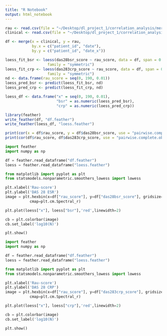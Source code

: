 ```yaml
---
title: "R Notebook"
output: html_notebook
---
```

 

```r
rau <- read.csv(file = "~/Desktop/dl_project_1/correlation_analysis/merged.csv")
clinical <- read.csv(file = "~/Desktop/dl_project_1/correlation_analysis/clinical_scores.csv")

df <- merge(x = clinical, y = rau,
            by.x = c("patient_id", "date"),
            by.y = c("patient_id", "date_x"))

loess_fit_bsr <- loess(das28bsr_score ~ rau_score, data = df, span = 0.2, degree = 1,
                   family = "symmetric")
loess_fit_crp <- loess(das283crp_score ~ rau_score, data = df, span = 0.2, degree = 1,
                   family = "symmetric")
nd <- data.frame(rau_score = seq(0, 190, 0.01))
loess_pred_bsr <- predict(loess_fit_bsr, nd)
loess_pred_crp <- predict(loess_fit_crp, nd)

loess_df <- data.frame("x" = seq(0, 190, 0.01), 
                       "bsr" = as.numeric(loess_pred_bsr),
                       "crp" = as.numeric(loess_pred_crp))

library(feather)
write_feather(df, "df.feather")
write_feather(loess_df, "loess.feather")

print(cor(x = df$rau_score, y = df$das28bsr_score, use = "pairwise.complete.obs"))
print(cor(df$rau_score, df$das283crp_score, use = "pairwise.complete.obs"))
```

```python

import feather
import numpy as np

df = feather.read_dataframe("df.feather")
loess = feather.read_dataframe("loess.feather")

from matplotlib import pyplot as plt
from statsmodels.nonparametric.smoothers_lowess import lowess

plt.xlabel('Rau-score')
plt.ylabel('DAS 28 ESR')
image = plt.hexbin(x=df["rau_score"], y=df["das28bsr_score"], gridsize=20, bins='log',
           cmap=plt.cm.Spectral_r)

plt.plot(loess["x"], loess["bsr"],'red',linewidth=2)

cb = plt.colorbar(image)
cb.set_label('log10(N)')

plt.show()
```

```python

import feather
import numpy as np

df = feather.read_dataframe("df.feather")
loess = feather.read_dataframe("loess.feather")

from matplotlib import pyplot as plt
from statsmodels.nonparametric.smoothers_lowess import lowess

plt.xlabel('Rau-score')
plt.ylabel('DAS 28 CRP')
image = plt.hexbin(x=df["rau_score"], y=df["das283crp_score"], gridsize=20, bins='log',
           cmap=plt.cm.Spectral_r)

plt.plot(loess["x"], loess["crp"],'red',linewidth=2)

cb = plt.colorbar(image)
cb.set_label('log10(N)')

plt.show()
```
